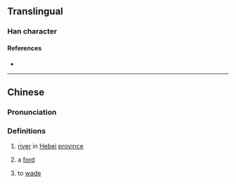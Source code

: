 {{character info}}
==Translingual==

===Han character===
{{Han char|rn=85|rad=水|as=07|sn=10|four=31146|canj=EMLK|ids=⿰氵更}}

====References====
* {{Han ref|kx=0624.220|dkj=17486|dj=1022.060|hdz=31619.100|uh=6D6D|ud=28013|bh=D24E|bd=53838}}

----

==Chinese==
{{zh-forms}}

===Pronunciation===
{{zh-pron
|m=gēng
|c=gang1,gaang3
|mc=y
|oc=y
|ma=
|cat=pn,n,v
}}

===Definitions===
{{zh-hanzi}}

# [[river]] in [[Hebei]] [[province]]
# {{lb|zh|Cantonese}} a [[ford]]
# {{lb|zh|Cantonese}} to [[wade]]